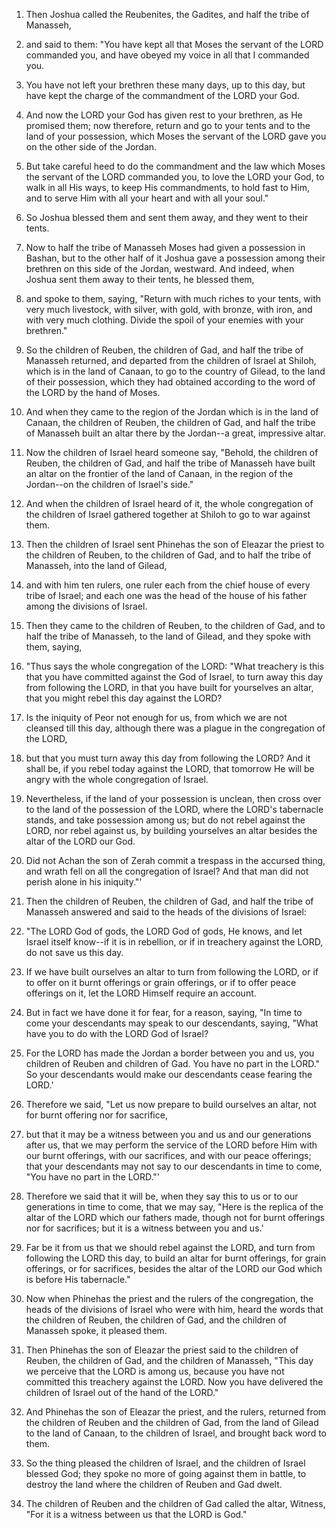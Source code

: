 
1. Then Joshua called the Reubenites, the Gadites, and half the tribe of Manasseh,

2. and said to them: "You have kept all that Moses the servant of the LORD commanded you, and have obeyed my voice in all that I commanded you.

3. You have not left your brethren these many days, up to this day, but have kept the charge of the commandment of the LORD your God.

4. And now the LORD your God has given rest to your brethren, as He promised them; now therefore, return and go to your tents and to the land of your possession, which Moses the servant of the LORD gave you on the other side of the Jordan.

5. But take careful heed to do the commandment and the law which Moses the servant of the LORD commanded you, to love the LORD your God, to walk in all His ways, to keep His commandments, to hold fast to Him, and to serve Him with all your heart and with all your soul."

6. So Joshua blessed them and sent them away, and they went to their tents.

7. Now to half the tribe of Manasseh Moses had given a possession in Bashan, but to the other half of it Joshua gave a possession among their brethren on this side of the Jordan, westward. And indeed, when Joshua sent them away to their tents, he blessed them,

8. and spoke to them, saying, "Return with much riches to your tents, with very much livestock, with silver, with gold, with bronze, with iron, and with very much clothing. Divide the spoil of your enemies with your brethren."

9. So the children of Reuben, the children of Gad, and half the tribe of Manasseh returned, and departed from the children of Israel at Shiloh, which is in the land of Canaan, to go to the country of Gilead, to the land of their possession, which they had obtained according to the word of the LORD by the hand of Moses.

10. And when they came to the region of the Jordan which is in the land of Canaan, the children of Reuben, the children of Gad, and half the tribe of Manasseh built an altar there by the Jordan--a great, impressive altar.

11. Now the children of Israel heard someone say, "Behold, the children of Reuben, the children of Gad, and half the tribe of Manasseh have built an altar on the frontier of the land of Canaan, in the region of the Jordan--on the children of Israel's side."

12. And when the children of Israel heard of it, the whole congregation of the children of Israel gathered together at Shiloh to go to war against them.

13. Then the children of Israel sent Phinehas the son of Eleazar the priest to the children of Reuben, to the children of Gad, and to half the tribe of Manasseh, into the land of Gilead,

14. and with him ten rulers, one ruler each from the chief house of every tribe of Israel; and each one was the head of the house of his father among the divisions of Israel.

15. Then they came to the children of Reuben, to the children of Gad, and to half the tribe of Manasseh, to the land of Gilead, and they spoke with them, saying,

16. "Thus says the whole congregation of the LORD: "What treachery is this that you have committed against the God of Israel, to turn away this day from following the LORD, in that you have built for yourselves an altar, that you might rebel this day against the LORD?

17. Is the iniquity of Peor not enough for us, from which we are not cleansed till this day, although there was a plague in the congregation of the LORD,

18. but that you must turn away this day from following the LORD? And it shall be, if you rebel today against the LORD, that tomorrow He will be angry with the whole congregation of Israel.

19. Nevertheless, if the land of your possession is unclean, then cross over to the land of the possession of the LORD, where the LORD's tabernacle stands, and take possession among us; but do not rebel against the LORD, nor rebel against us, by building yourselves an altar besides the altar of the LORD our God.

20. Did not Achan the son of Zerah commit a trespass in the accursed thing, and wrath fell on all the congregation of Israel? And that man did not perish alone in his iniquity."'

21. Then the children of Reuben, the children of Gad, and half the tribe of Manasseh answered and said to the heads of the divisions of Israel:

22. "The LORD God of gods, the LORD God of gods, He knows, and let Israel itself know--if it is in rebellion, or if in treachery against the LORD, do not save us this day.

23. If we have built ourselves an altar to turn from following the LORD, or if to offer on it burnt offerings or grain offerings, or if to offer peace offerings on it, let the LORD Himself require an account.

24. But in fact we have done it for fear, for a reason, saying, "In time to come your descendants may speak to our descendants, saying, "What have you to do with the LORD God of Israel?

25. For the LORD has made the Jordan a border between you and us, you children of Reuben and children of Gad. You have no part in the LORD." So your descendants would make our descendants cease fearing the LORD.'

26. Therefore we said, "Let us now prepare to build ourselves an altar, not for burnt offering nor for sacrifice,

27. but that it may be a witness between you and us and our generations after us, that we may perform the service of the LORD before Him with our burnt offerings, with our sacrifices, and with our peace offerings; that your descendants may not say to our descendants in time to come, "You have no part in the LORD."'

28. Therefore we said that it will be, when they say this to us or to our generations in time to come, that we may say, "Here is the replica of the altar of the LORD which our fathers made, though not for burnt offerings nor for sacrifices; but it is a witness between you and us.'

29. Far be it from us that we should rebel against the LORD, and turn from following the LORD this day, to build an altar for burnt offerings, for grain offerings, or for sacrifices, besides the altar of the LORD our God which is before His tabernacle."

30. Now when Phinehas the priest and the rulers of the congregation, the heads of the divisions of Israel who were with him, heard the words that the children of Reuben, the children of Gad, and the children of Manasseh spoke, it pleased them.

31. Then Phinehas the son of Eleazar the priest said to the children of Reuben, the children of Gad, and the children of Manasseh, "This day we perceive that the LORD is among us, because you have not committed this treachery against the LORD. Now you have delivered the children of Israel out of the hand of the LORD."

32. And Phinehas the son of Eleazar the priest, and the rulers, returned from the children of Reuben and the children of Gad, from the land of Gilead to the land of Canaan, to the children of Israel, and brought back word to them.

33. So the thing pleased the children of Israel, and the children of Israel blessed God; they spoke no more of going against them in battle, to destroy the land where the children of Reuben and Gad dwelt.

34. The children of Reuben and the children of Gad called the altar, Witness, "For it is a witness between us that the LORD is God."


